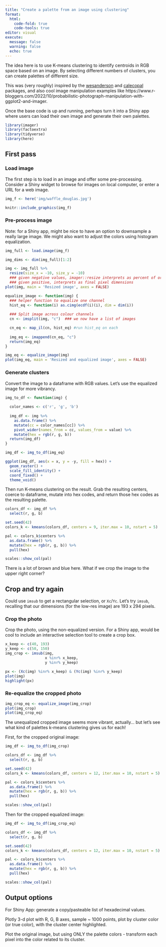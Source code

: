 ```yaml
---
title: "Create a palette from an image using clustering"
format: 
  html:
    code-fold: true
    code-tools: true
editor: visual
execute:
  message: false
  warning: false
  echo: true
---
```


The idea here is to use K-means clustering to identify centroids in RGB space based on an image. By selecting different numbers of clusters, you can create palettes of different size.

This was (very roughly) inspired by the [wesanderson](https://github.com/karthik/wesanderson) and [calecopal](https://github.com/an-bui/calecopal) packages, and also cool image manipulation examples like https://www.r-bloggers.com/2022/10/probabilistic-photograph-manipulation-with-ggplot2-and-imager.

Once the base code is up and running, perhaps turn it into a Shiny app where users can load their own image and generate their own palettes.

```r
library(imager)
library(factoextra)
library(tidyverse)
library(here)
```

## First pass

### Load image

The first step is to load in an image and offer some pre-processing.  Consider a Shiny widget to browse for images on local computer, or enter a URL for a web image.

```r
img_f <- here('img/waffle_douglas.jpg')

knitr::include_graphics(img_f)
```

### Pre-process image

Note: for a Shiny app, might be nice to have an option to downsample a really large image. We might also want to adjust the colors using histogram equalization.

```r
img_full <- load.image(img_f)

img_dims <- dim(img_full)[1:2]

img <- img_full %>%
  resize(size_x = -10, size_y = -10)
  ### given negative values, imager::resize interprets as percent of original image
  ### given positive, interprets as final pixel dimensions
plot(img, main = 'Resized image', axes = FALSE)

equalize_image <- function(img) {
  ### helper function to equalize one channel
  hist_eq <- function(i) as.cimg(ecdf(i)(i), dim = dim(i))
  
  ### Split image across colour channels
  cn <- imsplit(img, "c")  ### we now have a list of images

  cn_eq <- map_il(cn, hist_eq) #run hist_eq on each
  
  img_eq <- imappend(cn_eq, "c")
  return(img_eq)
}

img_eq <- equalize_image(img)
plot(img_eq, main = 'Resized and equalized image', axes = FALSE)
```

### Generate clusters

Convert the image to a dataframe with RGB values.  Let's use the equalized image for more vibrancy.

```r
img_to_df <- function(img) {
  
  color_names <- c('r', 'g', 'b')
  
  img_df <- img %>% 
    as.data.frame() %>% 
    mutate(cc = color_names[cc]) %>%
    pivot_wider(names_from = cc, values_from = value) %>%
    mutate(hex = rgb(r, g, b))
  return(img_df)
}

img_df <- img_to_df(img_eq)

ggplot(img_df, aes(x = x, y = -y, fill = hex)) +
  geom_raster() +
  scale_fill_identity() +
  coord_fixed() +
  theme_void()

```

Then run K-means clustering on the result.  Grab the resulting centers, coerce to dataframe, mutate into hex codes, and return those hex codes as the resulting palette.

``` r
colors_df <- img_df %>%
  select(r, g, b)

set.seed(42)
colors_k <- kmeans(colors_df, centers = 9, iter.max = 10, nstart = 5)

pal <- colors_k$centers %>%
  as.data.frame() %>%
  mutate(hex = rgb(r, g, b)) %>%
  pull(hex)

scales::show_col(pal)

```

There is a lot of brown and blue here.  What if we crop the image to the upper right corner?

## Crop and try again

Could use `imsub` to get a rectangular selection, or `Xc`/`Yc`.  Let's try `imsub`, recalling that our dimensions (for the low-res image) are 193 x 294 pixels. 

### Crop the photo

Crop the photo, using the non-equalized version.  For a Shiny app, would be cool to include an interactive selection tool to create a crop box.

```r
x_keep <- c(40, 193)
y_keep <- c(50, 150)
img_crop <- imsub(img,
                  x %inr% x_keep,
                  y %inr% y_keep)

px <- (Xc(img) %inr% x_keep) & (Yc(img) %inr% y_keep)
plot(img)
highlight(px)
```

### Re-equalize the cropped photo

```r
img_crop_eq <- equalize_image(img_crop)
plot(img_crop)
plot(img_crop_eq)
```

The unequalized cropped image seems more vibrant, actually... but let's see what kind of palettes k-means clustering gives us for each!

First, for the cropped original image:
``` r
img_df <- img_to_df(img_crop)

colors_df <- img_df %>%
  select(r, g, b)

set.seed(42)
colors_k <- kmeans(colors_df, centers = 12, iter.max = 10, nstart = 5)

pal <- colors_k$centers %>%
  as.data.frame() %>%
  mutate(hex = rgb(r, g, b)) %>%
  pull(hex)

scales::show_col(pal)

```

Then for the cropped equalized image:
``` r
img_df <- img_to_df(img_crop_eq)

colors_df <- img_df %>%
  select(r, g, b)

set.seed(42)
colors_k <- kmeans(colors_df, centers = 12, iter.max = 10, nstart = 5)

pal <- colors_k$centers %>%
  as.data.frame() %>%
  mutate(hex = rgb(r, g, b)) %>%
  pull(hex)

scales::show_col(pal)

```

## Output options

For Shiny App: generate a copy/pasteable list of hexadecimal values.

Plotly 3-d plot with R, G, B axes, sample ~ 1000 points, plot by cluster color (or true color), with the cluster center highlighted.

Plot the original image, but using ONLY the palette colors - transform each pixel into the color related to its cluster.

